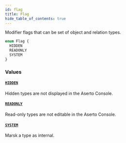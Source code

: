 ```yaml
---
id: flag
title: Flag
hide_table_of_contents: true
---
```



Modifier flags that can be set of object and relation types.

```graphql
enum Flag {
  HIDDEN
  READONLY
  SYSTEM
}
```


### Values

#### [`HIDDEN`](#)

Hidden types are not displayed in the Aserto Console.


#### [`READONLY`](#)

Read-only types are not editable in the Aserto Console.


#### [`SYSTEM`](#)

Marsk a type as internal.




